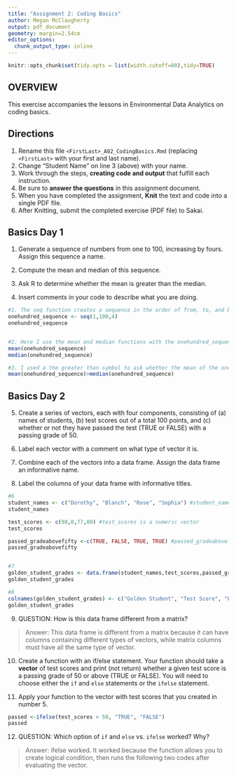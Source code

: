 ```yaml
---
title: "Assignment 2: Coding Basics"
author: Megan McClaugherty
output: pdf_document
geometry: margin=2.54cm
editor_options: 
  chunk_output_type: inline
---
```

```r
knitr::opts_chunk$set(tidy.opts = list(width.cutoff=80),tidy=TRUE)
```

## OVERVIEW

This exercise accompanies the lessons in Environmental Data Analytics on coding basics.

## Directions

1.  Rename this file `<FirstLast>_A02_CodingBasics.Rmd` (replacing `<FirstLast>` with your first and last name).
2.  Change "Student Name" on line 3 (above) with your name.
3.  Work through the steps, **creating code and output** that fulfill each instruction.
4.  Be sure to **answer the questions** in this assignment document.
5.  When you have completed the assignment, **Knit** the text and code into a single PDF file.
6.  After Knitting, submit the completed exercise (PDF file) to Sakai.

## Basics Day 1

1.  Generate a sequence of numbers from one to 100, increasing by fours. Assign this sequence a name.

2.  Compute the mean and median of this sequence.

3.  Ask R to determine whether the mean is greater than the median.

4.  Insert comments in your code to describe what you are doing.

```r
#1. The seq function creates a sequence in the order of from, to, and by. The arrow indicates I named the object onehundred_sequence. The onehundred_sequence code shows that sequence below the code chunk.
onehundred_sequence <- seq(1,100,4)
onehundred_sequence


#2. Here I use the mean and median functions with the onehundred_sequence I created.
mean(onehundred_sequence)
median(onehundred_sequence)

#3. I used a the greater than symbol to ask whether the mean of the onehundred_sequence dataset is larger than the median. 
mean(onehundred_sequence)>median(onehundred_sequence)

```

## Basics Day 2

5.  Create a series of vectors, each with four components, consisting of (a) names of students, (b) test scores out of a total 100 points, and (c) whether or not they have passed the test (TRUE or FALSE) with a passing grade of 50.

6.  Label each vector with a comment on what type of vector it is.

7.  Combine each of the vectors into a data frame. Assign the data frame an informative name.

8.  Label the columns of your data frame with informative titles.

```r
#6
student_names <- c("Dorothy", "Blanch", "Rose", "Sophia") #student_names is a character vector
student_names

test_scores <- c(98,0,77,80) #test_scores is a numeric vector
test_scores

passed_gradeabovefifty <-c(TRUE, FALSE, TRUE, TRUE) #passed_gradeabovefifty is a logical vector
passed_gradeabovefifty


#7
golden_student_grades <- data.frame(student_names,test_scores,passed_gradeabovefifty)
golden_student_grades

#8
colnames(golden_student_grades) <- c("Golden Student", "Test Score", "Passed")
golden_student_grades
```

9.  QUESTION: How is this data frame different from a matrix?

> Answer: This data frame is different from a matrix because it can have columns containing different types of vectors, while matrix columns must have all the same type of vector.

10. Create a function with an if/else statement. Your function should take a **vector** of test scores and print (not return) whether a given test score is a passing grade of 50 or above (TRUE or FALSE). You will need to choose either the `if` and `else` statements or the `ifelse` statement. 

11. Apply your function to the vector with test scores that you created in number 5.

```r
passed <-ifelse(test_scores > 50, "TRUE", "FALSE")
passed
```

12. QUESTION: Which option of `if` and `else` vs. `ifelse` worked? Why?

> Answer: ifelse worked. It worked because the function allows you to create logical condition, then runs the following two codes after evaluating the vector.
